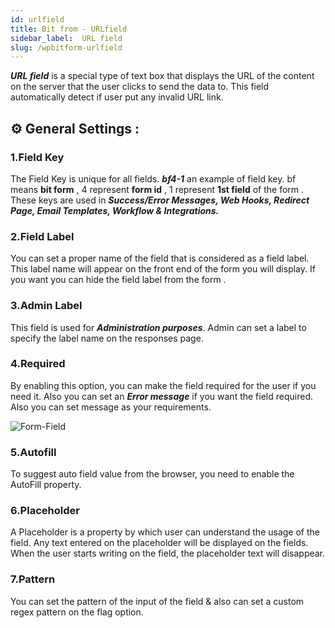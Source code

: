 ```yaml
---
id: urlfield
title: Bit from - URLfield
sidebar_label:  URL field
slug: /wpbitform-urlfield
---
```


***URL field*** is a special type of text box that displays the URL of the content on the server that the user clicks to send the data to. This field automatically detect if user put any invalid URL link.

## ⚙ General Settings :

### 1.Field Key
The Field Key is unique for all fields. **_bf4-1_** an example of field key. bf means **bit form** , 4 represent **form id** , 1 represent **1st field** of the form . These keys are used in **_Success/Error Messages, Web Hooks, Redirect Page, Email Templates, Workflow & Integrations._**
### 2.Field Label
You can set a proper name of the field that is considered as a field label. This label name will appear on the front end of the form you will display. If you want you can hide the field label from the form .
### 3.Admin Label 
This field is used for **_Administration purposes_**. Admin can set a label to specify the label name on the responses page.
### 4.Required
By enabling this option, you can make the field required for the user if you need it. Also you can set an **_Error message_** if you want the field required. Also you can set message as your requirements.

<Image
  src="Field-Types/URL-Field-Bit-Form"
  alt="Form-Field"
  w="1900"
  h="400"
/>

### 5.Autofill 
To suggest auto field value from the browser, you need to enable the AutoFill property.
### 6.Placeholder
A Placeholder is a property by which user can understand the usage of the field. Any text entered on the placeholder will be displayed on the fields. When the user starts writing on the field, the placeholder text will disappear.
### 7.Pattern
You can set the pattern of the input of the field & also can set a custom regex pattern on the flag option.
